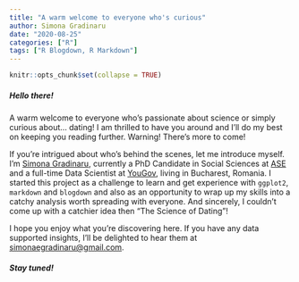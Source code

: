 ```yaml
---
title: "A warm welcome to everyone who's curious"
author: Simona Gradinaru
date: "2020-08-25"
categories: ["R"]
tags: ["R Blogdown, R Markdown"]
---
```


```r
knitr::opts_chunk$set(collapse = TRUE)
```
##### Hello there! 

A warm welcome to everyone who's passionate about science or simply curious about... dating! I am thrilled to have you around and I'll do my best on keeping you reading further. Warning! There's more to come!

If you're intrigued about who's behind the scenes, let me introduce myself. I'm [Simona Gradinaru](https://www.linkedin.com/in/simona-gradinaru/), currently a PhD Candidate in Social Sciences at [ASE](https://www.ase.ro) and a full-time Data Scientist at [YouGov](https://today.yougov.com), living in Bucharest, Romania. I started this project as a challenge to learn and get experience with `ggplot2`, `markdown` and `blogdown` and also as an opportunity to wrap up my skills into a catchy analysis worth spreading with everyone. And sincerely, I couldn't come up with a catchier idea then "The Science of Dating"!

I hope you enjoy what you're discovering here. If you have any data supported insights, I'll be delighted to hear them at [simonaegradinaru@gmail.com](mailto:simonaegradinaru@gmail.com?subject=TheScienceofDating).

##### Stay tuned!
